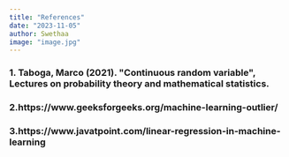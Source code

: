 ```yaml
---
title: "References"
date: "2023-11-05"
author: Swethaa
image: "image.jpg"
---
```


```{=html}
<h3>1. Taboga, Marco (2021). "Continuous random variable", Lectures on probability theory and mathematical statistics.</h3>
<h3>2.https://www.geeksforgeeks.org/machine-learning-outlier/</h3>
<h3>3.https://www.javatpoint.com/linear-regression-in-machine-learning</h3>
```
